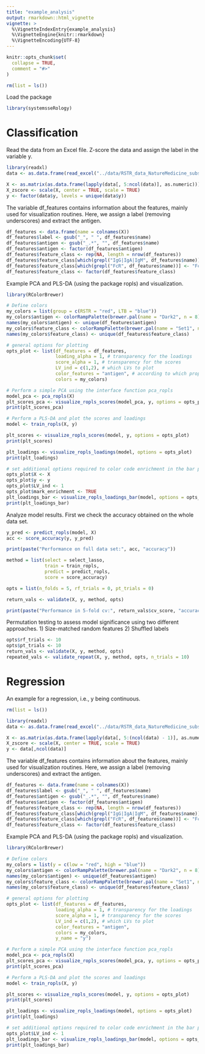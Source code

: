```yaml
---
title: "example_analysis"
output: rmarkdown::html_vignette
vignette: >
  %\VignetteIndexEntry{example_analysis}
  %\VignetteEngine{knitr::rmarkdown}
  %\VignetteEncoding{UTF-8}
---
```


```r
knitr::opts_chunk$set(
  collapse = TRUE,
  comment = "#>"
)

rm(list = ls())
```

Load the package

```r
library(systemsseRology)
```

# Classification

Read the data from an Excel file. Z-score the data and assign the label in the variable y.

```r
library(readxl)
data <- as.data.frame(read_excel("../data/RSTR_data_NatureMedicine_subset.xlsx"))

X <- as.matrix(as.data.frame(lapply(data[, 5:ncol(data)], as.numeric)))
X_zscore <- scale(X, center = TRUE, scale = TRUE)
y <- factor(data$y, levels = unique(data$y))
```

The variable df_features contains information about the features, mainly used for visualization routines. 
Here, we assign a label (removing underscores) and extract the antigen. 

```r
df_features <- data.frame(name = colnames(X))
df_features$label <- gsub("_", " ", df_features$name)
df_features$antigen <- gsub("_.*", "", df_features$name)
df_features$antigen <- factor(df_features$antigen)
df_features$feature_class <- rep(NA, length = nrow(df_features))
df_features$feature_class[which(grepl("IgG|IgA|IgM", df_features$name))] <- "titer"
df_features$feature_class[which(grepl("FcR", df_features$name))] <- "FcR"
df_features$feature_class <- factor(df_features$feature_class)
```

Example PCA and PLS-DA (using the package ropls) and visualization.

```r
library(RColorBrewer)

# Define colors
my_colors = list(group = c(RSTR = "red", LTB = "blue"))
my_colors$antigen <- colorRampPalette(brewer.pal(name = "Dark2", n = 8))(nlevels(df_features$antigen))
names(my_colors$antigen) <- unique(df_features$antigen)
my_colors$feature_class <- colorRampPalette(brewer.pal(name = "Set1", n = 3))(nlevels(df_features$feature_class))
names(my_colors$feature_class) <- unique(df_features$feature_class)

# general options for plotting
opts_plot <- list(df_features = df_features,
                  loading_alpha = 1, # transparency for the loadings
                  score_alpha = 1, # transparency for the scores
                  LV_ind = c(1,2), # which LVs to plot
                  color_features = "antigen", # according to which property (defined in df_features) the features should be color-coded
                  colors = my_colors) 

# Perform a simple PCA using the interface function pca_ropls
model_pca <- pca_ropls(X)
plt_scores_pca <- visualize_ropls_scores(model_pca, y, options = opts_plot)
print(plt_scores_pca)

# Perform a PLS-DA and plot the scores and loadings
model <- train_ropls(X, y)

plt_scores <- visualize_ropls_scores(model, y, options = opts_plot)
print(plt_scores)

plt_loadings <- visualize_ropls_loadings(model, options = opts_plot)
print(plt_loadings)

# set additional options required to color code enrichment in the bar plot of the loadings
opts_plot$X <- X
opts_plot$y <- y
opts_plot$LV_ind <- 1
opts_plot$mark_enrichment <- TRUE
plt_loadings_bar <- visualize_ropls_loadings_bar(model, options = opts_plot)
print(plt_loadings_bar)
```

Analyze model results. First we check the accuracy obtained on the whole data set. 

```r
y_pred <- predict_ropls(model, X)
acc <- score_accuracy(y, y_pred)

print(paste("Performance on full data set:", acc, "accuracy"))

method = list(select = select_lasso,
              train = train_ropls,
              predict = predict_ropls,
              score = score_accuracy)

opts = list(n_folds = 5, rf_trials = 0, pt_trials = 0)

return_vals <- validate(X, y, method, opts)

print(paste("Performance in 5-fold cv:", return_vals$cv_score, "accuracy"))
```

Permutation testing to assess model significance using two different approaches.
1) Size-matched random features
2) Shuffled labels

```r
opts$rf_trials <- 10
opts$pt_trials <- 10
return_vals <- validate(X, y, method, opts)
repeated_vals <- validate_repeat(X, y, method, opts, n_trials = 10)
```



# Regression

An example for a regression, i.e., y being continuous.

```r
rm(list = ls())

library(readxl)
data <- as.data.frame(read_excel("../data/RSTR_data_NatureMedicine_subset.xlsx"))

X <- as.matrix(as.data.frame(lapply(data[, 5:(ncol(data) - 1)], as.numeric)))
X_zscore <- scale(X, center = TRUE, scale = TRUE)
y <- data[,ncol(data)]
```

The variable df_features contains information about the features, mainly used for visualization routines. 
Here, we assign a label (removing underscores) and extract the antigen. 

```r
df_features <- data.frame(name = colnames(X))
df_features$label <- gsub("_", " ", df_features$name)
df_features$antigen <- gsub("_.*", "", df_features$name)
df_features$antigen <- factor(df_features$antigen)
df_features$feature_class <- rep(NA, length = nrow(df_features))
df_features$feature_class[which(grepl("IgG|IgA|IgM", df_features$name))] <- "titer"
df_features$feature_class[which(grepl("FcR", df_features$name))] <- "FcR"
df_features$feature_class <- factor(df_features$feature_class)
```

Example PCA and PLS-DA (using the package ropls) and visualization.

```r
library(RColorBrewer)

# Define colors
my_colors = list(y = c(low = "red", high = "blue"))
my_colors$antigen <- colorRampPalette(brewer.pal(name = "Dark2", n = 8))(nlevels(df_features$antigen))
names(my_colors$antigen) <- unique(df_features$antigen)
my_colors$feature_class <- colorRampPalette(brewer.pal(name = "Set1", n = 3))(nlevels(df_features$feature_class))
names(my_colors$feature_class) <- unique(df_features$feature_class)

# general options for plotting
opts_plot <- list(df_features = df_features,
                  loading_alpha = 1, # transparency for the loadings
                  score_alpha = 1, # transparency for the scores
                  LV_ind = c(1,2), # which LVs to plot
                  color_features = "antigen", 
                  colors = my_colors,
                  y_name = "y") 

# Perform a simple PCA using the interface function pca_ropls
model_pca <- pca_ropls(X)
plt_scores_pca <- visualize_ropls_scores(model_pca, y, options = opts_plot)
print(plt_scores_pca)

# Perform a PLS-DA and plot the scores and loadings
model <- train_ropls(X, y)

plt_scores <- visualize_ropls_scores(model, y, options = opts_plot)
print(plt_scores)

plt_loadings <- visualize_ropls_loadings(model, options = opts_plot)
print(plt_loadings)

# set additional options required to color code enrichment in the bar plot of the loadings
opts_plot$LV_ind <- 1
plt_loadings_bar <- visualize_ropls_loadings_bar(model, options = opts_plot)
print(plt_loadings_bar)
```
